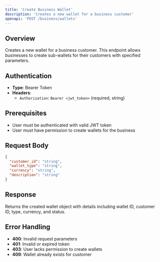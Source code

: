 ```yaml
---
title: 'Create Business Wallet'
description: 'Creates a new wallet for a business customer'
openapi: 'POST /business/wallets'
---
```


## Overview

Creates a new wallet for a business customer. This endpoint allows businesses to create sub-wallets for their customers with specified parameters.

## Authentication

- **Type**: Bearer Token
- **Headers**:
  - `Authorization`: `Bearer <jwt_token>` (required, string)

## Prerequisites

- User must be authenticated with valid JWT token
- User must have permission to create wallets for the business

## Request Body

```json
{
  "customer_id": "string",
  "wallet_type": "string",
  "currency": "string",
  "description": "string"
}
```

## Response

Returns the created wallet object with details including wallet ID, customer ID, type, currency, and status.

## Error Handling

- **400**: Invalid request parameters
- **401**: Invalid or expired token
- **403**: User lacks permission to create wallets
- **409**: Wallet already exists for customer

